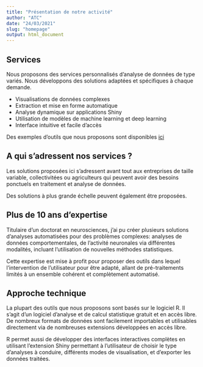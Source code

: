 ```yaml
---
title: "Présentation de notre activité"
author: "ATC"
date: "24/03/2021"
slug: "homepage"
output: html_document
---
```


## Services
Nous proposons des services personnalisés d'analyse de données de type variés. Nous développons des solutions adaptées et spécifiques à chaque demande.

  - Visualisations de données complexes
  - Extraction et mise en forme automatique
  - Analyse dynamique sur applications Shiny
  - Utilisation de modèles de machine learning et deep learning 
  - Interface intuitive et facile d'accès 
  
Des exemples d'outils que nous proposons sont disponibles [ici](http://localhost:4321/shiny/)

## A qui s'adressent nos services ?
Les solutions proposées ici s'adressent avant tout aux entreprises de taille variable, collectivitées ou agriculteurs qui peuvent avoir des besoins ponctuels en traitement et analyse de données. 

Des solutions à plus grande échelle peuvent également être proposées.

## Plus de 10 ans d'expertise
Titulaire d'un doctorat en neurosciences, j'ai pu créer plusieurs solutions d'analyses automatisées pour des problèmes complexes: analyses de données comportementales, de l'activité neuronales via différentes modalités, incluant l'utilisation de nouvelles méthodes statistiques. 

Cette expertise est mise à profit pour proposer des outils dans lequel l'intervention de l'utilisateur pour être adapté, allant de pré-traitements limités à un ensemble cohérent et complètement automatisé.

## Approche technique
La plupart des outils que nous proposons sont basés sur le logiciel R. Il s'agit d'un logiciel d'analyse et de calcul statistique gratuit et en accès libre. De nombreux formats de données sont facilement importables et utilisables directement via de nombreuses extensions développées en accès libre.

R permet aussi de développer des interfaces interactives complètes en utilisant l'extension Shiny permettant à l'utilisateur de choisir le type d'analyses à conduire, différents modes de visualisation, et d'exporter les données traitées. 
